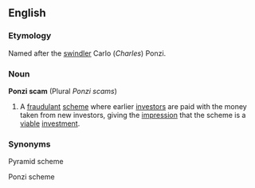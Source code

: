 ==English==
===Etymology===
Named after the [[swindler]] Carlo (''Charles'') Ponzi.
===Noun===
'''Ponzi scam''' (Plural ''Ponzi scams'')
# A [[fraudulant]] [[scheme]] where earlier [[investors]] are paid with the money taken from new investors, giving the [[impression]] that the scheme is a [[viable]] [[investment]].

===Synonyms===
Pyramid scheme<P>
Ponzi scheme